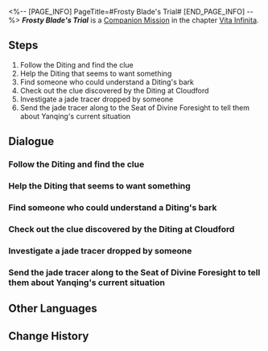 <%-- [PAGE_INFO]
PageTitle=#Frosty Blade's Trial#
[END_PAGE_INFO] --%>
{{Stub|Dialogue.}}
{{Mission Infobox
|id            = 2020313
|title         = 
|image         = Mission Frosty Blade's Trial.png{{subst:void|<!--$UPLOAD:<<SpriteOutput/Chronicle/2020313.png>-<Mission Frosty Blade's Trial.png>-<Fate's Atlas Images>>-->}}
|type          = Companion
|event_name    = 
|chapter       = Vita Infinita (Companion Mission Chapter)
|requirements  = [[Trailblaze Mission]] ''[[Humming Antlers, Entwined Horns]]'' completed
|summary       = Yanqing, a Lieutenant of the Cloud Knights, pursued his target and unexpectedly encountered someone related to him.<br />As he learned an ultimate move of swordsmanship, he glimpsed at past grudges and realized the true nature of his pursuit.
|characters    = Diting; Jing Yuan; March 7th; Trailblazer; Yanqing
|startLocation = [[The Xianzhou Luofu]] - [[Central Starskiff Haven]]
|world         = The Xianzhou Luofu
|area          = Central Starskiff Haven
|prev          = 
|next          = 
|rewards       = Trailblaze EXP*350; Stellar Jade*100; Traveler's Guide*5; Refined Aether*5; "Blade Abracadabra"*1 { text = "Blade Abracadabra" }; Credit*50,000
}}
'''''Frosty Blade's Trial''''' is a [[Companion Mission]] in the chapter [[Vita Infinita (Companion Mission Chapter)|Vita Infinita]].

==Steps==
# Follow the Diting and find the clue
# Help the Diting that seems to want something
# Find someone who could understand a Diting's bark
# Check out the clue discovered by the Diting at Cloudford
# Investigate a jade tracer dropped by someone
# Send the jade tracer along to the Seat of Divine Foresight to tell them about Yanqing's current situation

<!--
==Gameplay Notes==

--><!--
==Trial Character==

-->
==Dialogue==
{{Stub Dialogue}}
===Follow the Diting and find the clue===
{{Mission Description|type=companion|location=Central Starskiff Haven|With March 7th's translation, you understand that the Diting found some strange clues in the Cloudford dock. Not a buried treasure... You sigh wordlessly. If you can do it over, you wouldn't have beckoned to the puppy. Looks like you're on a trip to Cloudford now...}}
{{Dialogue Start}}
:{{tx}}
{{Dialogue End}}

===Help the Diting that seems to want something===
{{Mission Description|type=companion|location=Central Starskiff Haven|update|Chaos reigned on the Xianzhou ship, even cats and dogs have become restless. You arrive at the Starskiff Haven to find a homeless little dog whimpering as if asking for help. Playing with homeless animals isn't your favorite pastime, but what if this little dog wants you to dig out a treasure buried somewhere? What if that's the case?}}
{{Dialogue Start}}
:{{tx}}
{{Dialogue End}}

===Find someone who could understand a Diting's bark===
{{Mission Description|type=companion|location=Central Starskiff Haven|update|Unfortunately, you don't understand a single thing said by the Diting, and vice versa. Can't you find anyone on the huge Xianzhou ship who could understand dog barks? Hey, speaking of understanding dog barks, you might just know someone...}}
{{Dialogue Start}}
:{{tx}}
{{Dialogue End}}

===Check out the clue discovered by the Diting at Cloudford===
{{Mission Description|type=companion|location=Cloudford|update|With March 7th's translation, you understand that the Diting found some strange clues in the Cloudford dock. Not a buried treasure... You sigh wordlessly. If you can do it over, you wouldn't have beckoned to the puppy. Looks like you're on a trip to Cloudford now...}}
{{Dialogue Start}}
:{{tx}}
{{Dialogue End}}

===Investigate a jade tracer dropped by someone===
{{Mission Description|type=companion|location=Central Starskiff Haven|update|A jade tracer was dropped here. It could be a moment of absent-mindedness, or it could have been intentionally placed there. No matter what, it would be advisable to investigate it.}}
{{Dialogue Start}}
:{{tx}}
{{Dialogue End}}

===Send the jade tracer along to the Seat of Divine Foresight to tell them about Yanqing's current situation===
{{Mission Description|type=companion|location=Exalting Sanctum|update|Seat of Divine Foresight's retainer, Yanqing, left his jade tracer here that details his experience hunting down Blade. It should be returned to the Seat of Divine Foresight immediately so they know.}}
{{Dialogue Start}}
:{{tx}}
{{Dialogue End}}

==Other Languages==
{{Other Languages
|en   = Frosty Blade's Trial
|zhs  = 霜刃一试
|zht  = 霜刃一試
|ja   = 霜刃一試し
|ko   = 서늘한 칼날의 시련
|es   = Una investigación afilada
|fr   = Épreuve de la lame du givre
|ru   = Испытание ледяного клинка
|th   = บททดสอบแห่งคมดาบน้ำแข็ง
|vi   = Thử Thách Lưỡi Băng
|de   = Prüfung der Frostklinge
|id   = Percobaan Pedang Salju
|pt   = Teste da Lâmina Glacial
}}

==Change History==
{{Change History|1.1}}
